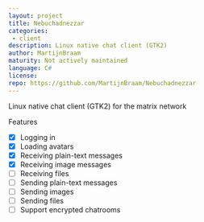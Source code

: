 ```yaml
---
layout: project
title: Nebuchadnezzar
categories:
 - client
description: Linux native chat client (GTK2)
author: MartijnBraam
maturity: Not actively maintained
language: C#
license:
repo: https://github.com/MartijnBraam/Nebuchadnezzar
---
```


Linux native chat client (GTK2) for the matrix network

Features

- [x] Logging in
- [x] Loading avatars
- [x] Receiving plain-text messages
- [x] Receiving image messages
- [ ] Receiving files
- [ ] Sending plain-text messages
- [ ] Sending images
- [ ] Sending files
- [ ] Support encrypted chatrooms
